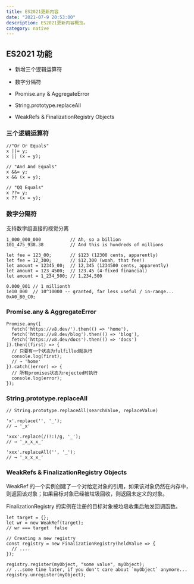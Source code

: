 ```yaml
---
title: ES2021更新内容
date: "2021-07-9 20:53:00"
description: ES2021更新内容概览。
category: native
---
```


## ES2021 功能

- 新增三个逻辑运算符

- 数字分隔符

- Promise.any & AggregateError

- String.prototype.replaceAll

- WeakRefs & FinalizationRegistry Objects

### 三个逻辑运算符

```
//"Or Or Equals"
x ||= y;
x || (x = y);

// "And And Equals"
x &&= y;
x && (x = y);

// "QQ Equals"
x ??= y;
x ?? (x = y);
```

### 数字分隔符

支持数字组直接的视觉分离

```
1_000_000_000           // Ah, so a billion
101_475_938.38          // And this is hundreds of millions

let fee = 123_00;       // $123 (12300 cents, apparently)
let fee = 12_300;       // $12,300 (woah, that fee!)
let amount = 12345_00;  // 12,345 (1234500 cents, apparently)
let amount = 123_4500;  // 123.45 (4-fixed financial)
let amount = 1_234_500; // 1,234,500
```

```
0.000_001 // 1 millionth
1e10_000  // 10^10000 -- granted, far less useful / in-range...
0xA0_B0_C0;
```

### Promise.any & AggregateError

```
Promise.any([
  fetch('https://v8.dev/').then(() => 'home'),
  fetch('https://v8.dev/blog').then(() => 'blog'),
  fetch('https://v8.dev/docs').then(() => 'docs')
]).then((first) => {
  // 只要有一个状态为fulfilled就执行
  console.log(first);
  // → 'home'
}).catch((error) => {
  // 所有promises状态为rejected时执行
  console.log(error);
});
```

### String.prototype.replaceAll

```
// String.prototype.replaceAll(searchValue, replaceValue)

'x'.replace('', '_');
// → '_x'

'xxx'.replace(/(?:)/g, '_');
// → '_x_x_x_'

'xxx'.replaceAll('', '_');
// → '_x_x_x_'
```

### WeakRefs & FinalizationRegistry Objects

WeakRef  的一个实例创建了一个对给定对象的引用，如果该对象仍然在内存中，则返回该对象；如果目标对象已经被垃圾回收，则返回未定义的对象。

FinalizationRegistry 的实例在注册的目标对象被垃圾收集后触发回调函数。

```
let target = {};
let wr = new WeakRef(target);
// wr === target  false

// Creating a new registry
const registry = new FinalizationRegistry(heldValue => {
  // ....
});

registry.register(myObject, "some value", myObject);
// ...some time later, if you don't care about `myObject` anymore...
registry.unregister(myObject);
```



